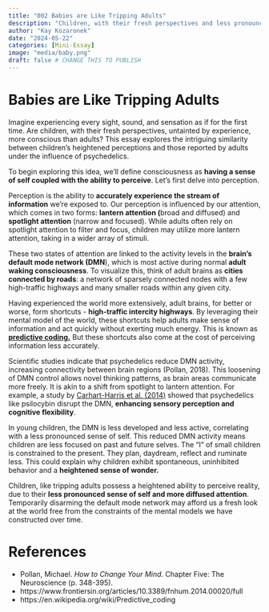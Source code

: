 ```yaml
---
title: "002 Babies are Like Tripping Adults"
description: "Children, with their fresh perspectives and less pronounced sense of self, possess a heightened ability to perceive reality similar to adults under the influence of psychedelics."
author: "Kay Kozaronek"
date: "2024-05-22"
categories: [Mini-Essay]
image: "media/baby.png"
draft: false # CHANGE THIS TO PUBLISH
---
```


# Babies are Like Tripping Adults

Imagine experiencing every sight, sound, and sensation as if for the first time. Are children, with their fresh perspectives, untainted by experience, more conscious than adults? This essay explores the intriguing similarity between children's heightened perceptions and those reported by adults under the influence of psychedelics.

To begin exploring this idea, we'll define consciousness as **having a sense of self coupled with the ability to perceive**. Let's first delve into perception.

Perception is the ability to **accurately experience the stream of information** we're exposed to. Our perception is influenced by our attention, which comes in two forms: **lantern attention (**broad and diffused) and **spotlight attention** (narrow and focused). While adults often rely on spotlight attention to filter and focus, children may utilize more lantern attention, taking in a wider array of stimuli.

These two states of attention are linked to the activity levels in the **brain's default mode network (DMN**), which is most active during normal **adult waking consciousness**. To visualize this, think of adult brains as **cities connected by roads**: a network of sparsely connected nodes with a few high-traffic highways and many smaller roads within any given city.

Having experienced the world more extensively, adult brains, for better or worse, form shortcuts - **high-traffic intercity highways**. By leveraging their mental model of the world, these shortcuts help adults make sense of information and act quickly without exerting much energy. This is known as [**predictive coding.**](https://en.wikipedia.org/wiki/Predictive_coding) But these shortcuts also come at the cost of perceiving information less accurately. 

Scientific studies indicate that psychedelics reduce DMN activity, increasing connectivity between brain regions (Pollan, 2018). This loosening of DMN control allows novel thinking patterns, as brain areas communicate more freely. It is akin to a shift from spotlight to lantern   attention. For example, a study by [Carhart-Harris et al. (2014)](https://www.frontiersin.org/articles/10.3389/fnhum.2014.00020/full) showed that psychedelics like psilocybin disrupt the DMN, **enhancing sensory perception and cognitive flexibility**.

In young children, the DMN is less developed and less active, correlating with a less pronounced sense of self. This reduced DMN activity means children are less focused on past and future selves. The “I” of small children is constrained to the present. They plan, daydream, reflect and ruminate less. This could explain why children exhibit spontaneous, uninhibited behavior and a **heightened sense of wonder.**

Children, like tripping adults possess a heightened ability to perceive reality, due to their **less pronounced sense of self and more diffused attention**. Temporarily disarming the default mode network may afford us a fresh look at the world free from the constraints of the mental models we have constructed over time.

# References

- Pollan, Michael. *How to Change Your Mind*. Chapter Five: The Neuroscience (p. 348-395).
- https://www.frontiersin.org/articles/10.3389/fnhum.2014.00020/full 
- https://en.wikipedia.org/wiki/Predictive_coding 